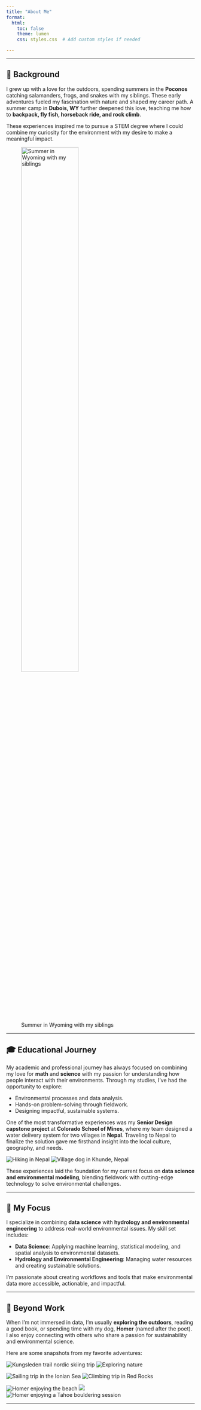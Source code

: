 ```yaml
---
title: "About Me"
format: 
  html:
    toc: false
    theme: lumen
    css: styles.css  # Add custom styles if needed

---
```

---

## 🌿 **Background**

I grew up with a love for the outdoors, spending summers in the **Poconos** catching salamanders, frogs, and snakes with my siblings. These early adventures fueled my fascination with nature and shaped my career path. A summer camp in **Dubois, WY** further deepened this love, teaching me how to **backpack, fly fish, horseback ride, and rock climb**. 

These experiences inspired me to pursue a STEM degree where I could combine my curiosity for the environment with my desire to make a meaningful impact. 

![Summer in Wyoming with my siblings](RenderedImage.jpeg){width=60% .center}

---

## 🎓 **Educational Journey**

My academic and professional journey has always focused on combining my love for **math** and **science** with my passion for understanding how people interact with their environments. Through my studies, I've had the opportunity to explore:

- Environmental processes and data analysis.
- Hands-on problem-solving through fieldwork.
- Designing impactful, sustainable systems.

One of the most transformative experiences was my **Senior Design capstone project** at **Colorado School of Mines**, where my team designed a water delivery system for two villages in **Nepal**. Traveling to Nepal to finalize the solution gave me firsthand insight into the local culture, geography, and needs.

::: {layout="[[50,50]]"}
![Hiking in Nepal](IMG_0899.jpeg)
![Village dog in Khunde, Nepal](Nepal2019_dog_KhundeKhumjungP1000258-2.jpg)
:::

These experiences laid the foundation for my current focus on **data science and environmental modeling**, blending fieldwork with cutting-edge technology to solve environmental challenges.

---

## 🔬 **My Focus**

I specialize in combining **data science** with **hydrology and environmental engineering** to address real-world environmental issues. My skill set includes:

- **Data Science**: Applying machine learning, statistical modeling, and spatial analysis to environmental datasets.
- **Hydrology and Environmental Engineering**: Managing water resources and creating sustainable solutions.

I’m passionate about creating workflows and tools that make environmental data more accessible, actionable, and impactful.

---

## 🌟 **Beyond Work**

When I’m not immersed in data, I’m usually **exploring the outdoors**, reading a good book, or spending time with my dog, **Homer** (named after the poet). I also enjoy connecting with others who share a passion for sustainability and environmental science.

Here are some snapshots from my favorite adventures:

::: {layout-nrow=1}
![Kungsleden trail nordic skiing trip](IMG_9247.jpeg)
![Exploring nature](IMG_0889.jpeg)

![Sailing trip in the Ionian Sea](IMG_4780.jpeg)
![Climbing trip in Red Rocks](IMG_2276.jpeg)

![Homer enjoying the beach](IMG_4906.jpeg)
![](75430009.jpg)
![Homer enjoying a Tahoe bouldering session](IMG_6171.jpeg)

:::

---



